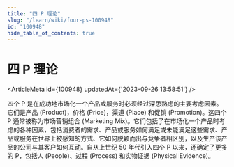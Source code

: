 ```yaml
---
title: "四 P 理论"
slug: "/learn/wiki/four-ps-100948"
id: "100948"
hide_table_of_contents: true
---
```



# 四 P 理论

<ArticleMeta id={100948} updatedAt={'2023-09-26 13:58:51'} />
<div className='border-solid border-b border-t-0 my-4 border-[var(--ifm-color-gray-300)]' />

四个 P 是在成功地市场化一个产品或服务时必须经过深思熟虑的主要考虑因素。它们是产品 (Product)，价格 (Price)，渠道 (Place) 和促销 (Promotion)。这四个 P 通常被称为市场营销组合 (Marketing Mix)。它们包括了在市场化一个产品时考虑的各种因素，包括消费者的需求、产品或服务如何满足或未能满足这些需求、产品或服务在世界上被感知的方式、它如何脱颖而出与竞争者相区别，以及生产该产品的公司与其客户如何互动。自从上世纪 50 年代引入四个 P 以来，还确定了更多的 P，包括人 (People)、过程 (Process) 和实物证据 (Physical Evidence)。
